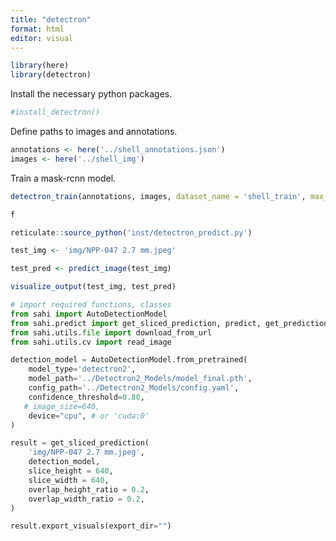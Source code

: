 ```yaml
---
title: "detectron"
format: html
editor: visual
---
```


```r
library(here)
library(detectron)
```

Install the necessary python packages.

```r
#install_detectron()
```

Define paths to images and annotations.

```r
annotations <- here('../shell_annotations.json')
images <- here('../shell_img')


```

Train a mask-rcnn model.

```r
detectron_train(annotations, images, dataset_name = 'shell_train', max_iter = 1000L, num_classes=2L)
```

```r
f
```

```r
reticulate::source_python('inst/detectron_predict.py')

test_img <- 'img/NPP-047 2.7 mm.jpeg'

test_pred <- predict_image(test_img)

visualize_output(test_img, test_pred)
```

```python
# import required functions, classes
from sahi import AutoDetectionModel
from sahi.predict import get_sliced_prediction, predict, get_prediction
from sahi.utils.file import download_from_url
from sahi.utils.cv import read_image

detection_model = AutoDetectionModel.from_pretrained(
    model_type='detectron2',
    model_path='../Detectron2_Models/model_final.pth',
    config_path='../Detectron2_Models/config.yaml',
    confidence_threshold=0.80,
   # image_size=640,
    device="cpu", # or 'cuda:0'
)

result = get_sliced_prediction(
    'img/NPP-047 2.7 mm.jpeg',
    detection_model,
    slice_height = 640,
    slice_width = 640,
    overlap_height_ratio = 0.2,
    overlap_width_ratio = 0.2,
)

result.export_visuals(export_dir="")

```
